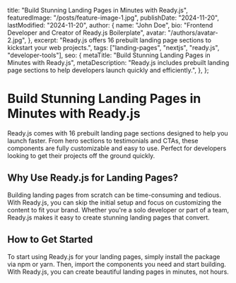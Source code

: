   title: "Build Stunning Landing Pages in Minutes with Ready.js",
  featuredImage: "/posts/feature-image-1.jpg",
  publishDate: "2024-11-20",
  lastModified: "2024-11-20",
  author: {
    name: "John Doe",
    bio: "Frontend Developer and Creator of Ready.js Boilerplate",
    avatar: "/authors/avatar-2.jpg",
  },
  excerpt:
    "Ready.js offers 16 prebuilt landing page sections to kickstart your web projects.",
  tags: ["landing-pages", "nextjs", "ready.js", "developer-tools"],
  seo: {
    metaTitle: "Build Stunning Landing Pages in Minutes with Ready.js",
    metaDescription:
      "Ready.js includes prebuilt landing page sections to help developers launch quickly and efficiently.",
  },
};

# Build Stunning Landing Pages in Minutes with Ready.js

Ready.js comes with 16 prebuilt landing page sections designed to help you launch faster. From hero sections to testimonials and CTAs, these components are fully customizable and easy to use. Perfect for developers looking to get their projects off the ground quickly.

## Why Use Ready.js for Landing Pages?

Building landing pages from scratch can be time-consuming and tedious. With Ready.js, you can skip the initial setup and focus on customizing the content to fit your brand. Whether you're a solo developer or part of a team, Ready.js makes it easy to create stunning landing pages that convert.

<CTACard
  title="Ready to Get Started?"
  description="Download Ready.js and start building beautiful landing pages today."
  buttonText="Buy Now"
  buttonLink="/buy"
/>

## How to Get Started

To start using Ready.js for your landing pages, simply install the package via npm or yarn. Then, import the components you need and start building. With Ready.js, you can create beautiful landing pages in minutes, not hours.
